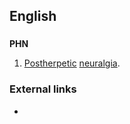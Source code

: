 ==English==

==={{initialism}}===
'''PHN'''

# {{medicine|uncountable|_|noun}} [[post-|Post]][[herpetic]] [[neuralgia]].

===External links===
* {{pedialite|Postherpetic neuralgia}}